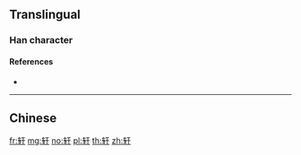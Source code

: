 {{character info/new}}
{{also|軒}}
==Translingual==

===Han character===
{{Han char|rn=159|rad=车|as=03|sn=7|four=|canj=KQMJ|ids=⿰车干}}

====References====
* {{Han ref|kx=1250.241|hdz=53515.010|uh=8F69|ud=36713}}

----

==Chinese==
{{zh-see|軒}}

[[fr:轩]]
[[mg:轩]]
[[no:轩]]
[[pl:轩]]
[[th:轩]]
[[zh:轩]]